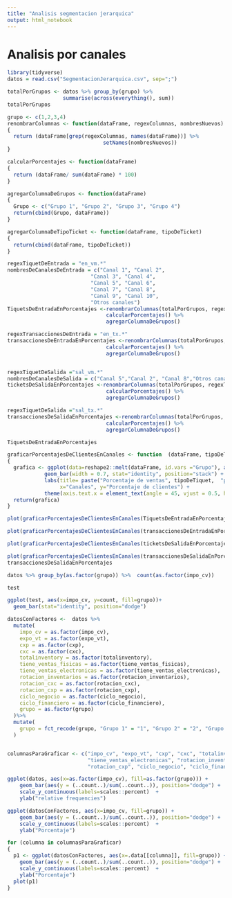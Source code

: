 ```yaml
---
title: "Analisis segmentacion jerarquica"
output: html_notebook
---
```




# Analisis por canales

```r
library(tidyverse)
datos = read.csv("SegmentacionJerarquica.csv", sep=";") 
```

```r
totalPorGrupos <- datos %>% group_by(grupo) %>% 
                  summarise(across(everything(), sum))
totalPorGrupos
```


```r
grupo <- c(1,2,3,4)
renombrarColumnas <- function(dataFrame, regexColumnas, nombresNuevos)
{
  return (dataFrame[grep(regexColumnas, names(dataFrame))] %>% 
                               setNames(nombresNuevos))
}

calcularPorcentajes <- function(dataFrame)
{
  return (dataFrame/ sum(dataFrame) * 100)
}

agregarColumnaDeGrupos <- function(dataFrame)
{
  Grupo <- c("Grupo 1", "Grupo 2", "Grupo 3", "Grupo 4")
  return(cbind(Grupo, dataFrame))
}

agregarColumnaDeTipoTicket <- function(dataFrame, tipoDeTicket)
{
  return(cbind(dataFrame, tipoDeTicket))
}

regexTiquetDeEntrada = "en_vm.*"
nombresDeCanalesDeEntrada = c("Canal 1", "Canal 2", 
                           "Canal 3", "Canal 4",
                           "Canal 5", "Canal 6",     
                           "Canal 7", "Canal 8",
                           "Canal 9", "Canal 10",
                           "Otros canales")
TiquetsDeEntradaEnPorcentajes <-renombrarColumnas(totalPorGrupos, regexTiquetDeEntrada, nombresDeCanalesDeEntrada) %>%
                                calcularPorcentajes() %>%
                                agregarColumnaDeGrupos()

regexTransaccionesDeEntrada = "en_tx.*"
transaccionesDeEntradaEnPorcentajes <-renombrarColumnas(totalPorGrupos, regexTransaccionesDeEntrada, nombresDeCanalesDeEntrada) %>%
                                calcularPorcentajes() %>%
                                agregarColumnaDeGrupos() 


regexTiquetDeSalida ="sal_vm.*"
nombresDeCanalesDeSalida = c("Canal 5","Canal 2", "Canal 8","Otros canales")
ticketsDeSalidaEnPorcentajes <-renombrarColumnas(totalPorGrupos, regexTiquetDeSalida, nombresDeCanalesDeSalida) %>%
                                calcularPorcentajes() %>%
                                agregarColumnaDeGrupos() 

regexTiquetDeSalida ="sal_tx.*"
transaccionesDeSalidaEnPorcentajes <-renombrarColumnas(totalPorGrupos, regexTiquetDeSalida, nombresDeCanalesDeSalida) %>%
                                calcularPorcentajes() %>%
                                agregarColumnaDeGrupos() 
```
```r
TiquetsDeEntradaEnPorcentajes
```
```r

graficarPorcentajesDeClientesEnCanales <- function  (dataFrame, tipoDeTiquet)
{
  grafica <- ggplot(data=reshape2::melt(dataFrame, id.vars ="Grupo"), aes(x=variable, y=value, fill=Grupo)) + 
            geom_bar(width = 0.7, stat="identity", position="stack") +
            labs(title= paste("Porcentaje de ventas", tipoDeTiquet,  "por cada grupo en cada canal"),
                 x="Canales", y="Porcentaje de clientes") + 
            theme(axis.text.x = element_text(angle = 45, vjust = 0.5, hjust=1))
  return(grafica)
}

plot(graficarPorcentajesDeClientesEnCanales(TiquetsDeEntradaEnPorcentajes, "de ticket de entrada"))

```

```r
plot(graficarPorcentajesDeClientesEnCanales(transaccionesDeEntradaEnPorcentajes, "de transacciones de entrada"))
```

```r
plot(graficarPorcentajesDeClientesEnCanales(ticketsDeSalidaEnPorcentajes, "de tickets de salida"))
```


```r
plot(graficarPorcentajesDeClientesEnCanales(transaccionesDeSalidaEnPorcentajes, "de transacciones de salida"))
transaccionesDeSalidaEnPorcentajes
```
```r
datos %>% group_by(as.factor(grupo)) %>%  count(as.factor(impo_cv))
```
```r
test
```


```r
ggplot(test, aes(x=impo_cv, y=count, fill=grupo))+
  geom_bar(stat="identity", position="dodge")
```

```r
datosConFactores <-  datos %>%
  mutate(
    impo_cv = as.factor(impo_cv),
    expo_vt = as.factor(expo_vt),
    cxp = as.factor(cxp),
    cxc = as.factor(cxc),
    totalinventory = as.factor(totalinventory),
    tiene_ventas_fisicas = as.factor(tiene_ventas_fisicas),
    tiene_ventas_electronicas = as.factor(tiene_ventas_electronicas),
    rotacion_inventarios = as.factor(rotacion_inventarios),
    rotacion_cxc = as.factor(rotacion_cxc),
    rotacion_cxp = as.factor(rotacion_cxp),
    ciclo_negocio = as.factor(ciclo_negocio),
    ciclo_financiero = as.factor(ciclo_financiero),
    grupo = as.factor(grupo)
  )%>%
  mutate(
    grupo = fct_recode(grupo, "Grupo 1" = "1", "Grupo 2" = "2", "Grupo 3" = "3", "Grupo 4" = "4")
  )


columnasParaGraficar <- c("impo_cv", "expo_vt", "cxp", "cxc", "totalinventory", "tiene_ventas_fisicas",
                          "tiene_ventas_electronicas", "rotacion_inventarios", "rotacion_cxc",
                          "rotacion_cxp", "ciclo_negocio", "ciclo_financiero")
```



```r
ggplot(datos, aes(x=as.factor(impo_cv), fill=as.factor(grupo))) + 
    geom_bar(aes(y = (..count..)/sum(..count..)), position="dodge") + 
    scale_y_continuous(labels=scales::percent)  +
    ylab("relative frequencies")  
```

```r
ggplot(datosConFactores, aes(x=impo_cv, fill=grupo)) + 
    geom_bar(aes(y = (..count..)/sum(..count..)), position="dodge") + 
    scale_y_continuous(labels=scales::percent)  +
    ylab("Porcentaje")  
```

```r
for (columna in columnasParaGraficar)
{
  p1 <- ggplot(datosConFactores, aes(x=.data[[columna]], fill=grupo)) + 
    geom_bar(aes(y = (..count..)/sum(..count..)), position="dodge") + 
    scale_y_continuous(labels=scales::percent)  +
    ylab("Porcentaje")  
  plot(p1)
}
```

